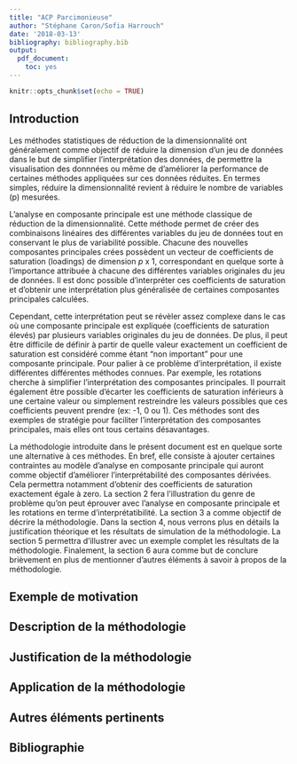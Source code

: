 ```yaml
---
title: "ACP Parcimonieuse"
author: "Stéphane Caron/Sofia Harrouch"
date: '2018-03-13'
bibliography: bibliography.bib
output: 
  pdf_document:
    toc: yes
---
```


```r
knitr::opts_chunk$set(echo = TRUE)
```

## Introduction

Les méthodes statistiques de réduction de la dimensionnalité ont généralement comme objectif de réduire la dimension d'un jeu de données dans le but de simplifier l'interprétation des données, de permettre la visualisation des donnnées ou même de d'améliorer la performance de certaines méthodes appliquées sur ces données réduites. En termes simples, réduire la dimensionnalité revient à réduire le nombre de variables (p) mesurées.

L'analyse en composante principale est une méthode classique de réduction de la dimensionnalité. Cette méthode permet de créer des combinaisons linéaires des différentes variables du jeu de données tout en conservant le plus de variabilité possible. Chacune des nouvelles composantes principales crées possèdent un vecteur de coefficients de saturation (loadings) de dimension $p\text{ x }1$, correspondant en quelque sorte à l'importance attribuée à chacune des différentes variables originales du jeu de données. Il est donc possible d'interpréter ces coefficients de saturation et d'obtenir une interprétation plus généralisée de certaines composantes principales calculées.

Cependant, cette interprétation peut se révèler assez complexe dans le cas où une composante principale est expliquée (coefficients de saturation élevés) par plusieurs variables originales du jeu de données. De plus, il peut être difficile de définir à partir de quelle valeur exactement un coefficient de saturation est considéré comme étant "non important" pour une composante principale. Pour palier à ce problème d'interprétation, il existe différentes différentes méthodes connues. Par exemple, les rotations cherche à simplifier l'interprétation des composantes principales. Il pourrait également être possible d'écarter les coefficients de saturation inférieurs à une certaine valeur ou simplement restreindre les valeurs possibles que ces coefficients peuvent prendre (ex: -1, 0 ou 1). Ces méthodes sont des exemples de stratégie pour faciliter l'interprétation des composantes principales, mais elles ont tous certains désavantages.

La méthodologie introduite dans le présent document est en quelque sorte une alternative à ces méthodes. En bref, elle consiste à ajouter certaines contraintes au modèle d'analyse en composante principale qui auront comme objectif d'améliorer l'interprétabilité des composantes dérivées. Cela permettra notamment d'obtenir des coefficients de saturation exactement égale à zero. La section 2 fera l'illustration du genre de problème qu'on peut éprouver avec l'analyse en composante principale et les rotations en terme d'interprétatibilité. La section 3 a comme objectif de décrire la méthodologie. Dans la section 4, nous verrons plus en détails la justification théorique et les résultats de simulation de la méthodologie. La section 5 permettra d'illustrer avec un exemple complet les résultats de la méthodologie. Finalement, la section 6 aura comme but de conclure brièvement en plus de mentionner d'autres éléments à savoir à propos de la méthodologie.

## Exemple de motivation

## Description de la méthodologie

## Justification de la méthodologie

## Application de la méthodologie

## Autres éléments pertinents

## Bibliographie
